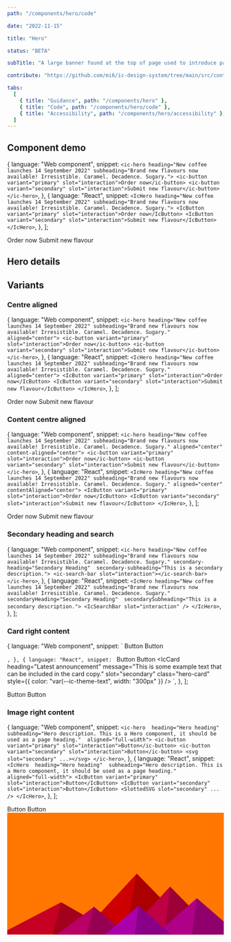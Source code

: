 ```yaml
---
path: "/components/hero/code"

date: "2022-11-15"

title: "Hero"

status: "BETA"

subTitle: "A large banner found at the top of page used to introduce page content, provide key actions and add personality."

contribute: "https://github.com/mi6/ic-design-system/tree/main/src/content/structured/components/hero"

tabs:
  [
    { title: "Guidance", path: "/components/hero" },
    { title: "Code", path: "/components/hero/code" },
    { title: "Accessibility", path: "/components/hero/accessibility" },
  ]
---
```



## Component demo

  {
    language: "Web component",
    snippet: `<ic-hero
  heading="New coffee launches 14 September 2022"
  subheading="Brand new flavours now available! Irresistible. Caramel. Decadence. Sugary.">
  <ic-button variant="primary" slot="interaction">Order now</ic-button>
  <ic-button variant="secondary" slot="interaction">Submit new flavour</ic-button>
</ic-hero>`,
  },
  {
    language: "React",
    snippet: `<IcHero
  heading="New coffee launches 14 September 2022"
  subheading="Brand new flavours now available! Irresistible. Caramel. Decadence. Sugary.">
  <IcButton variant="primary" slot="interaction">Order now</IcButton>
  <IcButton variant="secondary" slot="interaction">Submit new flavour</IcButton>
</IcHero>`,
  },
];

<ComponentPreview snippets={snippets}>
  <IcHero
    heading="New coffee launches 14 September 2022"
    subheading="Brand new flavours now available! Irresistible. Caramel. Decadence. Sugary."
  >
    <IcButton variant="primary" slot="interaction">
      Order now
    </IcButton>
    <IcButton variant="secondary" slot="interaction">
      Submit new flavour
    </IcButton>
  </IcHero>
</ComponentPreview>

## Hero details

<ComponentDetails component="ic-hero" />

## Variants

### Centre aligned

  {
    language: "Web component",
    snippet: `<ic-hero
    heading="New coffee launches 14 September 2022"
    subheading="Brand new flavours now available! Irresistible. Caramel. Decadence. Sugary." aligned="center">
  <ic-button variant="primary" slot="interaction">Order now</ic-button>
  <ic-button variant="secondary" slot="interaction">Submit new flavour</ic-button>
</ic-hero>`,
  },
  {
    language: "React",
    snippet: `<IcHero
  heading="New coffee launches 14 September 2022"
  subheading="Brand new flavours now available! Irresistible. Caramel. Decadence. Sugary." aligned="center">
  <IcButton variant="primary" slot="interaction">Order now</IcButton>
  <IcButton variant="secondary" slot="interaction">Submit new flavour</IcButton>
</IcHero>`,
  },
];

<ComponentPreview snippets={snippetsCentre}>
  <IcHero
    heading="New coffee launches 14 September 2022"
    subheading="Brand new flavours now available! Irresistible. Caramel. Decadence. Sugary."
    aligned="center"
  >
    <IcButton variant="primary" slot="interaction">
      Order now
    </IcButton>
    <IcButton variant="secondary" slot="interaction">
      Submit new flavour
    </IcButton>
  </IcHero>
</ComponentPreview>

### Content centre aligned

  {
    language: "Web component",
    snippet: `<ic-hero
    heading="New coffee launches 14 September 2022"
    subheading="Brand new flavours now available! Irresistible. Caramel. Decadence. Sugary." aligned="center" content-aligned="center">
  <ic-button variant="primary" slot="interaction">Order now</ic-button>
  <ic-button variant="secondary" slot="interaction">Submit new flavour</ic-button>
</ic-hero>`,
  },
  {
    language: "React",
    snippet: `<IcHero
  heading="New coffee launches 14 September 2022"
  subheading="Brand new flavours now available! Irresistible. Caramel. Decadence. Sugary." aligned="center" contentAligned="center">
  <IcButton variant="primary" slot="interaction">Order now</IcButton>
  <IcButton variant="secondary" slot="interaction">Submit new flavour</IcButton>
</IcHero>`,
  },
];

<ComponentPreview snippets={snippetsContentCentre}>
  <IcHero
    heading="New coffee launches 14 September 2022"
    subheading="Brand new flavours now available! Irresistible. Caramel. Decadence. Sugary."
    aligned="center"
    contentAligned="center"
  >
    <IcButton variant="primary" slot="interaction">
      Order now
    </IcButton>
    <IcButton variant="secondary" slot="interaction">
      Submit new flavour
    </IcButton>
  </IcHero>
</ComponentPreview>

### Secondary heading and search

  {
    language: "Web component",
    snippet: `<ic-hero
    heading="New coffee launches 14 September 2022"
    subheading="Brand new flavours now available! Irresistible. Caramel. Decadence. Sugary."
    secondary-heading="Secondary Heading" 
    secondary-subheading="This is a secondary description.">
    <ic-search-bar slot="interaction"></ic-search-bar>
</ic-hero>`,
  },
  {
    language: "React",
    snippet: `<IcHero
  heading="New coffee launches 14 September 2022"
  subheading="Brand new flavours now available! Irresistible. Caramel. Decadence. Sugary."
  secondaryHeading="Secondary Heading" 
  secondarySubheading="This is a secondary description.">
  <IcSearchBar slot="interaction" />
</IcHero>`,
  },
];

<ComponentPreview snippets={snippetsSecondHeadingSearch}>
  <IcHero
    heading="New coffee launches 14 September 2022"
    subheading="Brand new flavours now available! Irresistible. Caramel. Decadence. Sugary."
    secondaryHeading="Secondary Heading"
    secondarySubheading="This is a secondary description."
  >
    <IcSearchBar slot="interaction" />
  </IcHero>
</ComponentPreview>

### Card right content

  {
    language: "Web component",
    snippet: `<ic-hero 
  heading="Hero heading" 
  subheading="Hero description. This is a Hero component, it should be used as a page heading." 
  card-heading="Latest announcement" 
  card-message="This is some example text that can be included in the card copy" 
  aligned="full-width">
  <ic-button variant="primary" slot="interaction">Button</ic-button>
  <ic-button variant="secondary" slot="interaction">Button</ic-button>
  <ic-card heading="Latest announcement" message="This is some example text that can be included in the card copy." slot="secondary" class="hero-card"></ic-card>
  <style>
    .hero-card {
      color: var(--ic-theme-text);
      width: 300px;
    }
  </style>
</ic-hero>`,
  },
  {
    language: "React",
    snippet: `<IcHero 
  heading="Hero heading" 
  subheading="Hero description. This is a Hero component, it should be used as a page heading." 
  cardHeading="Latest announcement" 
  cardMessage="This is some example text that can be included in the card copy" 
  aligned="full-width">
    <IcButton variant="primary" slot="interaction">Button</IcButton>
    <IcButton variant="secondary" slot="interaction">Button</IcButton>
    <IcCard heading="Latest announcement" message="This is some example text that can be included in the card copy." slot="secondary" class="hero-card" style={{
  color: "var(--ic-theme-text",
  width: "300px"
  }} />
</IcHero>`,
  },
];

<ComponentPreview snippets={snippetsCard}>
  <IcHero
    heading="Hero heading"
    subheading="Hero description. This is a Hero component, it should be used as a page heading."
    cardHeading="Latest announcement"
    cardMessage="This is some example text that can be included in the card copy"
    aligned="full-width"
  >
    <IcButton variant="primary" slot="interaction">
      Button
    </IcButton>
    <IcButton variant="secondary" slot="interaction">
      Button
    </IcButton>
    <IcCard
      heading="Latest announcement"
      message="This is some example text that can be included in the card copy."
      slot="secondary"
      class="hero-card"
      style={{
        color: "var(--ic-theme-text",
        width: "300px",
      }}
    />
  </IcHero>
</ComponentPreview>

### Image right content

  {
    language: "Web component",
    snippet: `<ic-hero 
  heading="Hero heading" 
  subheading="Hero description. This is a Hero component, it should be used as a page heading." 
  aligned="full-width">
  <ic-button variant="primary" slot="interaction">Button</ic-button>
  <ic-button variant="secondary" slot="interaction">Button</ic-button>
  <svg slot="secondary" ...></svg>
</ic-hero>`,
  },
  {
    language: "React",
    snippet: `<IcHero 
  heading="Hero heading" 
  subheading="Hero description. This is a Hero component, it should be used as a page heading." 
  aligned="full-width">
  <IcButton variant="primary" slot="interaction">Button</IcButton>
  <IcButton variant="secondary" slot="interaction">Button</IcButton>
  <SlottedSVG slot="secondary" ... />
</IcHero>`,
  },
];

<ComponentPreview snippets={snippetsImage}>
  <IcHero
    heading="Hero heading"
    subheading="Hero description. This is a Hero component, it should be used as a page heading."
    aligned="full-width"
  >
    <IcButton variant="primary" slot="interaction">
      Button
    </IcButton>
    <IcButton variant="secondary" slot="interaction">
      Button
    </IcButton>
    <svg
      slot="secondary"
      style={{
        width: "300px",
      }}
      xmlns="http://www.w3.org/2000/svg"
      viewBox="0 0 1600 900"
    >
      <rect fill="#ff7700" width="1600" height="900" />
      <polygon fill="#cc0000" points="957 450 539 900 1396 900" />
      <polygon fill="#aa0000" points="957 450 872.9 900 1396 900" />
      <polygon fill="#c50022" points="-60 900 398 662 816 900" />
      <polygon fill="#a3001b" points="337 900 398 662 816 900" />
      <polygon fill="#be0044" points="1203 546 1552 900 876 900" />
      <polygon fill="#9c0036" points="1203 546 1552 900 1162 900" />
      <polygon fill="#b80066" points="641 695 886 900 367 900" />
      <polygon fill="#960052" points="587 900 641 695 886 900" />
      <polygon fill="#b10088" points="1710 900 1401 632 1096 900" />
      <polygon fill="#8f006d" points="1710 900 1401 632 1365 900" />
      <polygon fill="#aa00aa" points="1210 900 971 687 725 900" />
      <polygon fill="#880088" points="943 900 1210 900 971 687" />
    </svg>
  </IcHero>
</ComponentPreview>
